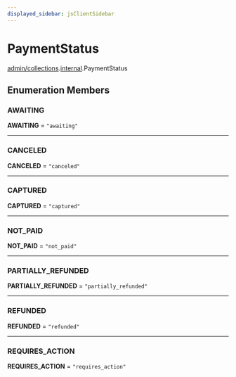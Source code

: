 ```yaml
---
displayed_sidebar: jsClientSidebar
---
```



# PaymentStatus

[admin/collections](../../modules/admin_collections.mdx).[internal](../../admin_collections/modules/admin_collections.internal.mdx).PaymentStatus

## Enumeration Members

### AWAITING

 **AWAITING** = ``"awaiting"``

___

### CANCELED

 **CANCELED** = ``"canceled"``

___

### CAPTURED

 **CAPTURED** = ``"captured"``

___

### NOT\_PAID

 **NOT\_PAID** = ``"not_paid"``

___

### PARTIALLY\_REFUNDED

 **PARTIALLY\_REFUNDED** = ``"partially_refunded"``

___

### REFUNDED

 **REFUNDED** = ``"refunded"``

___

### REQUIRES\_ACTION

 **REQUIRES\_ACTION** = ``"requires_action"``
